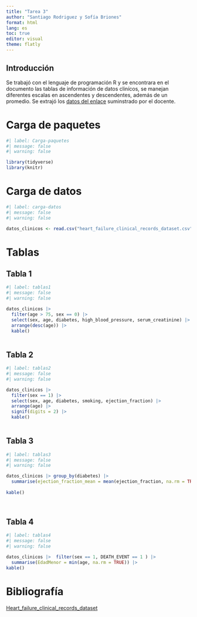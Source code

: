 ---
title: "Tarea 3"
author: "Santiago Rodriguez y Sofía Briones"
format: html
lang: es
toc: true
editor: visual
theme: flatly
---

## Introducción
Se trabajó con el lenguaje de programación R y se encontrara en el documento las tablas de información de datos clinícos, se manejan diferentes escalas en ascendentes y descendentes, además de un promedio. Se extrajó los [datos del enlace](https://github.com/gf0604-procesamientodatosgeograficos/2024-i/blob/main/datos/bmc/heart_failure_clinical_records_dataset.csv) suminstrado por el docente. 

# Carga de paquetes

```{r}
#| label: Carga-paquetes
#| message: false
#| warning: false

library(tidyverse)
library(knitr)

```

# Carga de datos

```{r}
#| label: carga-datos
#| message: false
#| warning: false

datos_clinicos <- read.csv("heart_failure_clinical_records_dataset.csv")

```

# Tablas

## Tabla 1

```{r}
#| label: tablas1
#| message: false
#| warning: false

datos_clinicos |> 
  filter(age > 75, sex == 0) |>
  select(sex, age, diabetes, high_blood_pressure, serum_creatinine) |> 
  arrange(desc(age)) |>
  kable()
  
```

## Tabla 2

```{r}
#| label: tablas2
#| message: false
#| warning: false

datos_clinicos |> 
  filter(sex == 1) |>
  select(sex, age, diabetes, smoking, ejection_fraction) |> 
  arrange(age) |>
  signif(digits = 2) |>
  kable()
  
```

## Tabla 3

```{r}
#| label: tablas3
#| message: false
#| warning: false

datos_clinicos |> group_by(diabetes) |>
  summarise(ejection_fraction_mean = mean(ejection_fraction, na.rm = TRUE)) |>
    
kable()
  
  


```

## Tabla 4

```{r}
#| label: tablas4
#| message: false
#| warning: false

datos_clinicos |>  filter(sex == 1, DEATH_EVENT == 1 ) |>
  summarise(EdadMenor = min(age, na.rm = TRUE)) |>
kable()
```

# Bibliografía 
[Heart_failure_clinical_records_dataset](https://github.com/gf0604-procesamientodatosgeograficos/2024-i/blob/main/datos/bmc/heart_failure_clinical_records_dataset.csv)